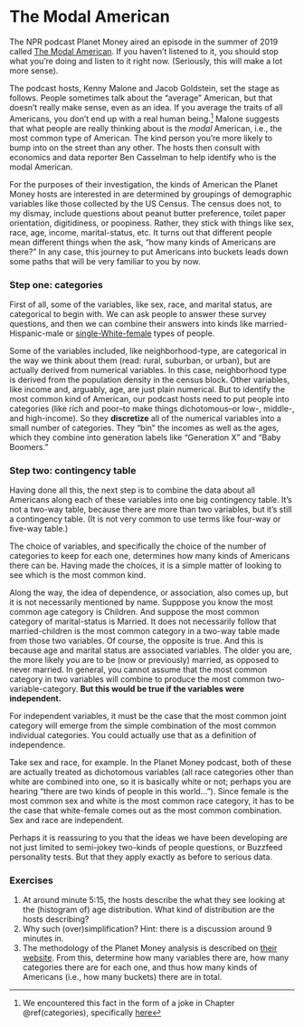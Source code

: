 # The Modal American 

The NPR podcast Planet Money aired an episode in the summer of 2019 called [The Modal American](https://www.npr.org/2019/08/28/755191639/episode-936-the-modal-american). If you haven't listened to it, you should stop what you're doing and listen to it right now. (Seriously, this will make a lot more sense).

The podcast hosts, Kenny Malone and Jacob Goldstein, set the stage as follows. People sometimes talk about the "average" American, but that doesn't really make sense, even as an idea. If you average the traits of all Americans, you don't end up with a real human being.^[We encountered this fact in the form of a joke in Chapter \@ref(categories), specifically [here](#no-mean-feat)] Malone suggests that what people are really thinking about is the *modal* American, i.e., the most common type of American. The kind person you're more likely to bump into on the street than any other. The hosts then consult with economics and data reporter Ben Casselman to help identify who is the modal American.

For the purposes of their investigation, the kinds of American the Planet Money hosts are interested in are determined by groupings of demographic variables like those collected by the US Census. The census does not, to my dismay, include questions about peanut butter preference, toilet paper orientation, digitidiness, or poopiness. Rather, they stick with things like sex, race, age, income, marital-status, etc. It turns out that different people mean different things when the ask, "how many kinds of Americans are there?" In any case, this journey to put Americans into buckets leads down some paths that will be very familiar to you by now. 

### Step one: categories {-}

First of all, some of the variables, like sex, race, and marital status, are categorical to begin with. We can ask people to answer these survey questions, and then we can combine their answers into kinds like married-Hispanic-male or [single-White-female](https://www.imdb.com/title/tt0105414/) types of people.

Some of the variables included, like neighborhood-type, are categorical in the way we think about them (read: rural, suburban, or urban), but are actually derived from numerical variables. In this case, neighborhood type is derived from the population density in the census block. Other variables, like income and, arguably, age, are just plain numerical. But to identify the most common kind of American, our podcast hosts need to put people into categories (like rich and poor--to make things dichotomous--or low-, middle-, and high-income). So they **discretize** all of the numerical variables into a small number of categories. They "bin" the incomes as well as the ages, which they combine into generation  labels like "Generation X" and "Baby Boomers." 

### Step two: contingency table {-}

Having done all this, the next step is to combine the data about all Americans along each of these variables into one big contingency table. It's not a two-way table, because there are more than two variables, but it's still a contingency table. (It is not very common to use terms like four-way or five-way table.) 

The choice of variables, and specifically the choice of the number of categories to keep for each one, determines how many kinds of Americans there can be. Having made the choices, it is a simple matter of looking to see which is the most common kind.

Along the way, the idea of dependence, or association, also comes up, but it is not necessarily mentioned by name. Supppose you know the most common age category is Children. And suppose the most common category of marital-status is Married. It does not necessarily follow that married-children is the most common category in a two-way table made from those two variables. Of course, the opposite is true. And this is because age and marital status are associated variables. The older you are, the more likely you are to be (now or previously) married, as opposed to never married. In general, you cannot assume that the most common category in two variables will combine to produce the most common two-variable-category. **But this would be true if the variables were independent.** 

For independent variables, it must be the case that the most common joint category will emerge from the simple combination of the most common individual categories. You could actually use that as a definition of independence. 

Take sex and race, for example. In the Planet Money podcast, both of these are actually treated as dichotomous variables (all race categories other than white are combined into one, so it is basically white or not; perhaps you are hearing "there are two kinds of people in this world..."). Since female is the most common sex and white is the most common race category, it has to be the case that white-female comes out as the most common combination. Sex and race are independent.

Perhaps it is reassuring to you that the ideas we have been developing are not just limited to semi-jokey two-kinds of people questions, or Buzzfeed personality tests. But that they apply exactly as before to serious data.

### Exercises {-}

1. At around minute 5:15, the hosts describe the what they see looking at the (histogram of) age distribution. What kind of distribution are the hosts describing? 
2. Why such (over)simplification?  Hint: there is a discussion around 9 minutes in.
3. The methodology of the Planet Money analysis is described on [their website](https://www.npr.org/2019/08/28/755191639/episode-936-the-modal-american). From this, determine how many variables there are, how many categories there are for each one, and thus how many kinds of Americans (i.e., how many buckets) there are in total.
 



